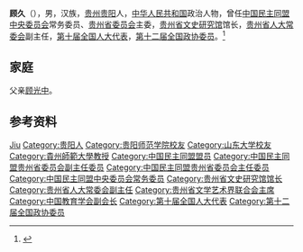'''顾久'''（{{bd|1951年|9月|}}），男，汉族，[[贵州|贵州]][[贵阳|贵阳]]人，[[中华人民共和国|中华人民共和国]]政治人物，曾任[[中国民主同盟中央委员会|中国民主同盟中央委员会]]常务委员、[[中国民主同盟贵州省委员会|贵州省委员会]]主委，[[贵州省文史研究馆|贵州省文史研究馆]]馆长，[[贵州省人大常委会|贵州省人大常委会]]副主任，[[第十届全国人大代表|第十届全国人大代表]]，[[第十二届全国政协委员|第十二届全国政协委员]]。<ref>{{Cite web|title=贵州省人大常委会副主任  顾久|url=http://gz.xinhuanet.com/ztpd/zfzx/contents/ld/ld-gj.htm|accessdate=2020-07-08|work=新华网贵州频道|archiveurl=https://web.archive.org/web/20130630220900/http://gz.xinhuanet.com/ztpd/zfzx/contents/ld/ld-gj.htm|archivedate=2013-06-30}}</ref>

== 家庭 ==
父亲[[顾光中|顾光中]]。

== 参考资料 ==
{{reflist}}

{{中国人物小作品}}
{{Navboxes 
| title  = 顾久在[[中国教育学会|中国教育学会]]的职务
| list1  =
{{中国教育学会第七届理事会}}
}}
{{Navboxes 
| title  = 顾久在[[中国民主同盟|中国民主同盟]]的职务
| list1  =
{{中国民主同盟第十届中央委员会}}
}}
{{Navboxes 
| title  = 顾久在[[中国文学艺术界联合会|中国文学艺术界联合会]]的职务
| list1  =
{{中国文学艺术界联合会第九届全国委员会}}
}}

{{Authority control}}
{{DEFAULTSORT:Gu顾}}
[[Category:顾姓|Jiu]]
[[Category:贵阳人|Category:贵阳人]]
[[Category:贵阳师范学院校友|Category:贵阳师范学院校友]]
[[Category:山东大学校友|Category:山东大学校友]]
[[Category:貴州師範大學教授|Category:貴州師範大學教授]]
[[Category:中国民主同盟盟员|Category:中国民主同盟盟员]]
[[Category:中国民主同盟贵州省委员会副主任委员|Category:中国民主同盟贵州省委员会副主任委员]]
[[Category:中国民主同盟贵州省委员会主任委员|Category:中国民主同盟贵州省委员会主任委员]]
[[Category:中国民主同盟中央委员会常务委员|Category:中国民主同盟中央委员会常务委员]]
[[Category:贵州省文史研究馆馆长|Category:贵州省文史研究馆馆长]]
[[Category:贵州省人大常委会副主任|Category:贵州省人大常委会副主任]]
[[Category:贵州省文学艺术界联合会主席|Category:贵州省文学艺术界联合会主席]]
[[Category:中国教育学会副会长|Category:中国教育学会副会长]]
[[Category:第十届全国人大代表|Category:第十届全国人大代表]]
[[Category:第十二届全国政协委员|Category:第十二届全国政协委员]]